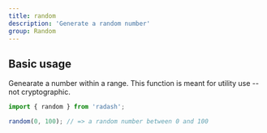 ```yaml
---
title: random
description: 'Generate a random number'
group: Random
---
```


## Basic usage

Genearate a number within a range. This function is meant for utility use -- not cryptographic.

```ts
import { random } from 'radash';

random(0, 100); // => a random number between 0 and 100
```
